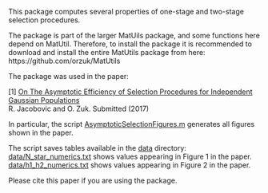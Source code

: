This package computes several properties of one-stage and two-stage selection procedures. 


The package is part of the larger MatUils package, and some functions here depend on MatUtil. Therefore, to install the package 
it is recommended to download and install the entire MatUtils package from here: 
https://github.com/orzuk/MatUtils

The package was used in the paper: 

[1] [On The Asymptotic Efficiency of Selection Procedures for Independent Gaussian Populations](https://arxiv.org/abs/1707.00314) <br />
R. Jacobovic and O. Zuk. Submitted (2017) 

In particular, the script [AsymptoticSelectionFigures.m](AsymptoticSelectionFigures.m) generates all figures shown in the paper. 

The script saves tables available in the [data](data) directory:  <br>
[data/N_star_numerics.txt](data/N_star_numerics.txt) shows values appearing in Figure 1 in the paper.   <br>
[data/h1_h2_numerics.txt](data/h1_h2_numerics.txt) shows values appearing in Figure 2 in the paper. 


Please cite this paper if you are using the package. 


